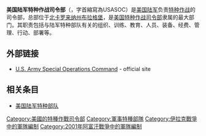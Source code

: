 '''美国陆军特种作战司令部'''（{{lang-en|United States Army Special Operations Command}}，字首縮寫為USASOC）是[[美国陆军|美国陆军]]负责[[特种作战|特种作战]]的司令部，总部位于[[北卡罗来纳州|北卡罗来纳州]][[布拉格堡_(北卡羅萊納州)|布拉格堡]]，是[[美国特种作战司令部|美国特种作战司令部]]隶属的最大部门。其职责包括与陆军特种部队有关的组织、训练、教育、人员、装备、经费、管理、行动、部署等。

== 外部链接 ==
* [https://www.webcitation.org/6ETCiCeND?url=http://www.soc.mil/ U.S. Army Special Operations Command] - official site

== 相关条目 ==
* [[美国陆军特种部队|美国陆军特种部队]]

{{美國特種作戰部隊}}
[[Category:美國的特種作戰司令部|Category:美國的特種作戰司令部]]
[[Category:軍事特種部隊|Category:軍事特種部隊]]
[[Category:伊拉克戰爭中的軍隊編制|Category:伊拉克戰爭中的軍隊編制]]
[[Category:2001年阿富汗戰爭中的軍隊編制|Category:2001年阿富汗戰爭中的軍隊編制]]